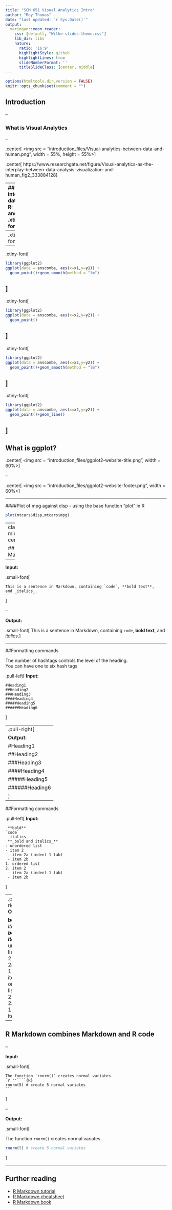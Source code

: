 ```yaml
---
title: "SCM 651 Visual Analytics Intro"
author: "Roy Thomas"
date: "last updated: `r Sys.Date()`"
output:
  xaringan::moon_reader:
    css: [default, "Wilke-slides-theme.css"]
    lib_dir: libs
    nature:
      ratio: '16:9'
      highlightStyle: github
      highlightLines: true
      slideNumberFormat: ''
      titleSlideClass: [center, middle]
---
```


```r
options(htmltools.dir.version = FALSE)
knitr::opts_chunk$set(comment = "")
```

## Introduction

--

### What is Visual Analytics

--


.center[
<img src = "introduction_files/Visual-analytics-between-data-and-human.png", width = 55%, height = 55%></img>
]

.center[
https://www.researchgate.net/figure/Visual-analytics-as-the-interplay-between-data-analysis-visualization-and-human_fig2_333884128
]

---
## An internal dataset of R: anscombe
.xtiny-font[
```r
knitr::kable(anscombe)
```
]
---
.xtiny-font[
```r
library(ggplot2)
ggplot(data = anscombe, aes(x=x1,y=y1)) +
  geom_point()
```
]
---
.xtiny-font[
```r
library(ggplot2)
ggplot(data = anscombe, aes(x=x1,y=y1)) +
  geom_point()+geom_smooth(method = "lm")
```
]
---
.xtiny-font[
```r
library(ggplot2)
ggplot(data = anscombe, aes(x=x2,y=y2)) +
  geom_point()
```
]
---
.xtiny-font[
```r
library(ggplot2)
ggplot(data = anscombe, aes(x=x2,y=y2)) +
  geom_point()+geom_smooth(method = "lm")
```
]
---
.xtiny-font[
```r
library(ggplot2)
ggplot(data = anscombe, aes(x=x2,y=y2)) +
  geom_point()+geom_line()
```
]
---

## What is ggplot?

.center[
<img src = "introduction_files/ggplot2-website-title.png", width = 60%></img>
]

--

.center[
<img src = "introduction_files/ggplot2-website-footer.png", width = 60%></img>
]

[//]: # "segment ends here"

---

####Plot of mpg against disp - using the base function "plot" in R
```R
plot(mtcars$disp,mtcars$mpg)
```

---
class: middle, center

## Markdown

--

**Input:**

.small-font[
```
This is a sentence in Markdown, containing `code`, **bold text**,
and _italics_.
```
]


--

**Output:**

.small-font[
This is a sentence in Markdown, containing `code`, **bold text**, and _italics_.
]

---

##Formatting commands

The number of hashtags controls the level of the heading.<br>
You can have one to six hash tags

.pull-left[
**Input:**
```
#Heading1
##Heading2
###Heading3
####Heading4
#####Heading5
######Heading6
```
]

--
.pull-right[
**Output:**
#Heading1
##Heading2
###Heading3
####Heading4
#####Heading5
######Heading6
]
---

##Formatting commands

.pull-left[
**Input:**
```
 **bold**  
`code`  
 _italics_  
 **_bold and italics_**  
- unordered list
- item 2
 - item 2a (indent 1 tab)
 - item 2b
1. ordered list
2. item 2
 - item 2a (indent 1 tab)
 - item 2b
```
]

--
.pull-right[
**Output:**

**bold**  
`code`  
_italics_  
**_bold and italics_**  
- unordered list
- item 2
 - item 2a (indent 1 tab)
 - item 2b
1. ordered list
2. item 2
 - item 2a (indent 1 tab)
 - item 2b
]


---

## R Markdown combines Markdown and R code

--

**Input:**

.small-font[

````
The function `rnorm()` creates normal variates.
`r ''````{R}
rnorm(5) # create 5 normal variates
```
````
]

--

**Output:**

.small-font[

The function `rnorm()` creates normal variates.
```R
rnorm(5) # create 5 normal variates
```
]

[//]: # "segment ends here"

---

## Further reading

- [R Markdown tutorial](https://rmarkdown.rstudio.com/lesson-2.html)
- [R Markdown cheatsheet](https://github.com/rstudio/cheatsheets/raw/main/rmarkdown.pdf)
- [R Markdown book](https://bookdown.org/yihui/rmarkdown/)
